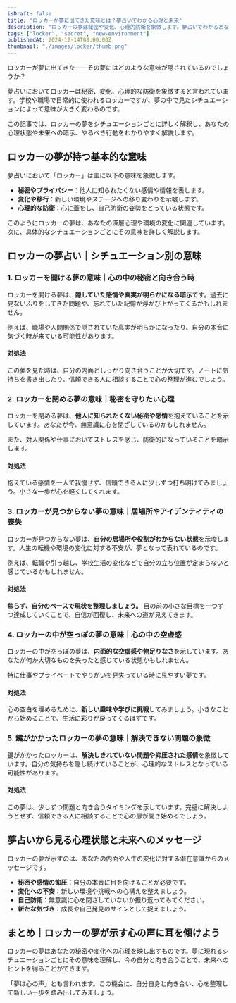 ```yaml
---
isDraft: false
title: "ロッカーが夢に出てきた意味とは？夢占いでわかる心理と未来"
description: "ロッカーの夢は秘密や変化、心理的防衛を象徴します。夢占いでわかるあなたの心理状態や未来の暗示、対処法について詳しく解説します。"
tags: ["locker", "secret", "new-environment"]
publishedAt: 2024-12-14T08:00:00Z
thumbnail: "./images/locker/thumb.png"
---
```


ロッカーが夢に出てきた――その夢にはどのような意味が隠されているのでしょうか？

夢占いにおいてロッカーは秘密、変化、心理的な防衛を象徴すると言われています。学校や職場で日常的に使われるロッカーですが、夢の中で見たシチュエーションによって意味が大きく変わるのです。

この記事では、ロッカーの夢をシチュエーションごとに詳しく解釈し、あなたの心理状態や未来への暗示、やるべき行動をわかりやすく解説します。

<TableOfContents />

<AdUnit />

## ロッカーの夢が持つ基本的な意味

夢占いにおいて「ロッカー」は主に以下の意味を象徴します。

- <strong>秘密やプライバシー</strong>：他人に知られたくない感情や情報を表します。
- <strong>変化や移行</strong>：新しい環境やステージへの移り変わりを示唆します。
- <strong>心理的な防衛</strong>：心に蓋をし、自己防衛の姿勢をとっている状態です。

このようにロッカーの夢は、あなたの深層心理や環境の変化に関連しています。次に、具体的なシチュエーションごとにその意味を詳しく解説します。

<AdUnit />

## ロッカーの夢占い｜シチュエーション別の意味

### 1. <strong>ロッカーを開ける夢の意味｜心の中の秘密と向き合う時</strong>

ロッカーを開ける夢は、<strong>隠していた感情や真実が明らかになる暗示</strong>です。過去に見ないふりをしてきた問題や、忘れていた記憶が浮かび上がってくるかもしれません。

例えば、職場や人間関係で隠されていた真実が明らかになったり、自分の本音に気づく時が来ている可能性があります。

#### 対処法

この夢を見た時は、自分の内面としっかり向き合うことが大切です。ノートに気持ちを書き出したり、信頼できる人に相談することで心の整理が進むでしょう。

### 2. <strong>ロッカーを閉める夢の意味｜秘密を守りたい心理</strong>

ロッカーを閉める夢は、<strong>他人に知られたくない秘密や感情</strong>を抱えていることを示しています。あなたが今、無意識に心を閉ざしているのかもしれません。

また、対人関係や仕事においてストレスを感じ、防衛的になっていることを暗示します。

#### 対処法

抱えている感情を一人で我慢せず、信頼できる人に少しずつ打ち明けてみましょう。小さな一歩が心を軽くしてくれます。

### 3. <strong>ロッカーが見つからない夢の意味｜居場所やアイデンティティの喪失</strong>

ロッカーが見つからない夢は、<strong>自分の居場所や役割がわからない状態</strong>を示唆します。人生の転機や環境の変化に対する不安が、夢となって表れているのです。

例えば、転職や引っ越し、学校生活の変化などで自分の立ち位置が定まらないと感じているかもしれません。

#### 対処法

<strong>焦らず、自分のペースで現状を整理しましょう。</strong>
目の前の小さな目標を一つずつ達成していくことで、自信が回復し、未来への道が見えてきます。

### 4. <strong>ロッカーの中が空っぽの夢の意味｜心の中の空虚感</strong>

ロッカーの中が空っぽの夢は、<strong>内面的な空虚感や物足りなさ</strong>を示しています。あなたが何か大切なものを失ったと感じている状態かもしれません。

特に仕事やプライベートでやりがいを見失っている時に見やすい夢です。

#### 対処法

心の空白を埋めるために、**新しい趣味や学びに挑戦**してみましょう。小さなことから始めることで、生活に彩りが戻ってくるはずです。

### 5. <strong>鍵がかかったロッカーの夢の意味｜解決できない問題の象徴</strong>

鍵がかかったロッカーは、<strong>解決しきれていない問題や抑圧された感情</strong>を象徴しています。自分の気持ちを隠し続けていることが、心理的なストレスとなっている可能性があります。

#### 対処法

この夢は、少しずつ問題と向き合うタイミングを示しています。完璧に解決しようとせず、信頼できる人に相談することで心の扉が開き始めるでしょう。

<AdUnit />

## 夢占いから見る心理状態と未来へのメッセージ

ロッカーの夢が示すのは、あなたの内面や人生の変化に対する潜在意識からのメッセージです。

- <strong>秘密や感情の抑圧</strong>：自分の本音に目を向けることが必要です。
- <strong>変化への不安</strong>：新しい環境や挑戦への心構えを整えましょう。
- <strong>自己防衛</strong>：無意識に心を閉ざしていないか振り返ってみてください。
- <strong>新たな気づき</strong>：成長や自己発見のサインとして捉えましょう。

<AdUnit />

## まとめ｜ロッカーの夢が示す心の声に耳を傾けよう

ロッカーの夢はあなたの秘密や変化への心理を映し出すものです。夢に現れるシチュエーションごとにその意味を理解し、今の自分と向き合うことで、未来へのヒントを得ることができます。

「夢は心の声」とも言われます。この機会に、自分自身と向き合い、心を整理して新しい一歩を踏み出してみましょう。
